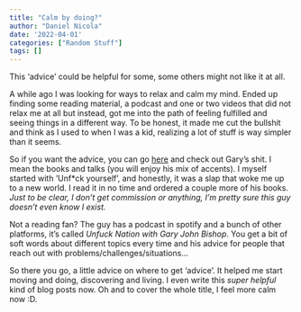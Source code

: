 ```yaml
---
title: "Calm by doing?"
author: "Daniel Nicola"
date: '2022-04-01'
categories: ["Random Stuff"]
tags: []
---
```


This 'advice' could be helpful for some, some others might not like it at all. 

A while ago I was looking for ways to relax and calm my mind. Ended up finding some reading material, a podcast and one or two videos that did not relax me at all but instead, got me into the path of feeling fulfilled and seeing things in a different way. To be honest, it made me cut the bullshit and think as I used to when I was a kid, realizing a lot of stuff is way simpler than it seems.

So if you want the advice, you can go [here](https://garyjohnbishop.com/) and check out Gary's shit. I mean the books and talks (you will enjoy his mix of accents). I myself started with 'Unf*ck yourself', and honestly, it was a slap that woke me up to a new world. I read it in no time and ordered a couple more of his books. _Just to be clear, I don't get commission or anything, I'm pretty sure this guy doesn't even know I exist._

Not a reading fan? The guy has a podcast in spotify and a bunch of other platforms, it's called _Unfuck Nation with Gary John Bishop_. You get a bit of soft words about different topics every time and his advice for people that reach out with problems/challenges/situations...

So there you go, a little advice on where to get 'advice'. It helped me start moving and doing, discovering and living. I even write this *super helpful* kind of blog posts now. Oh and to cover the whole title, I feel more calm now :D.